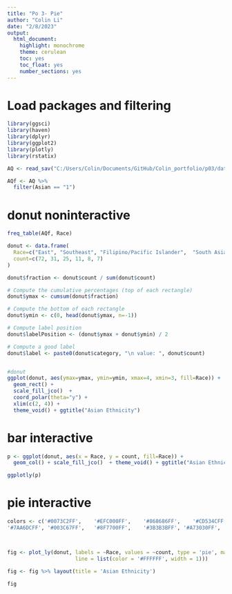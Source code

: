 ```yaml
---
title: "Po 3- Pie"
author: "Colin Li"
date: "2/8/2023"
output: 
  html_document: 
    highlight: monochrome
    theme: cerulean
    toc: yes
    toc_float: yes
    number_sections: yes
---
```


# Load packages and filtering
```r
library(ggsci)
library(haven)
library(dplyr)
library(ggplot2)
library(plotly)
library(rstatix)

AQ <- read_sav("C:/Users/Colin/Documents/GitHub/Colin_portfolio/p03/data/AQ.sav")

AQf <- AQ %>% 
  filter(Asian == "1")

```

# donut noninteractive
```r

freq_table(AQf, Race)

donut <- data.frame(
  Race=c("East", "Southeast", "Filipino/Pacific Islander",  "South Asian", "Multiethnic", "Multiracial"),
  count=c(72, 31, 25, 11, 8, 7)
)

donut$fraction <- donut$count / sum(donut$count)

# Compute the cumulative percentages (top of each rectangle)
donut$ymax <- cumsum(donut$fraction)

# Compute the bottom of each rectangle
donut$ymin <- c(0, head(donut$ymax, n=-1))

# Compute label position
donut$labelPosition <- (donut$ymax + donut$ymin) / 2

# Compute a good label
donut$label <- paste0(donut$category, "\n value: ", donut$count)


#donut
ggplot(donut, aes(ymax=ymax, ymin=ymin, xmax=4, xmin=3, fill=Race)) +
  geom_rect() +
  scale_fill_jco()  + 
  coord_polar(theta="y") +
  xlim(c(2, 4)) +
  theme_void() + ggtitle("Asian Ethnicity")

```

# bar interactive 
```r

p <- ggplot(donut, aes(x = Race, y = count, fill=Race)) +
  geom_col() + scale_fill_jco()  + theme_void() + ggtitle("Asian Ethnicity")

ggplotly(p)


```


# pie interactive
```r

colors <- c('#0073C2FF',	'#EFC000FF',	'#868686FF',	'#CD534CFF',	
'#7AA6DCFF', '#003C67FF',	'#8F7700FF',	'#3B3B3BFF', '#A73030FF',	'#4A6990FF')



fig <- plot_ly(donut, labels = ~Race, values = ~count, type = 'pie', marker = list(colors = colors,
                      line = list(color = '#FFFFFF', width = 1)))

fig <- fig %>% layout(title = 'Asian Ethnicity')

fig
```